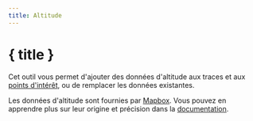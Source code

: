 ```yaml
---
title: Altitude
---
```


<script>
</script>

# <MountainSnow size="24" class="inline-block" style="margin-bottom: 5px" /> { title }

Cet outil vous permet d'ajouter des données d'altitude aux traces et aux [points d'intérêt](../gpx), ou de remplacer les données existantes.

<div class="flex flex-row justify-center">
    <Elevation class="text-foreground p-3 border rounded-md shadow-lg" />
</div>

<DocsNote>

Les données d'altitude sont fournies par <a href="https://mapbox.com" target="_blank">Mapbox</a>.
Vous pouvez en apprendre plus sur leur origine et précision dans la <a href="https://docs.mapbox.com/data/tilesets/reference/mapbox-terrain-dem-v1/#elevation-data" target="_blank">documentation</a>.

</DocsNote>
